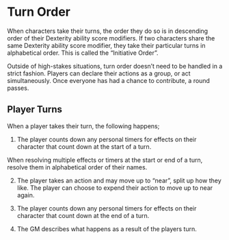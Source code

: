 # Turn Order

When characters take their turns, the order they do so is in descending order of their Dexterity ability score modifiers. If two characters share the same Dexterity ability score modifier, they take their particular turns in alphabetical order. This is called the "Initiative Order".

::: {.callout-note .column-margin}
Outside of high-stakes situations, turn order doesn't need to be handled in a strict fashion. Players can declare their actions as a group, or act simultaneously. Once everyone has had a chance to contribute, a round passes.
:::

## Player Turns

When a player takes their turn, the following happens;

1. The player counts down any personal timers for effects on their character that count down at the start of a turn.

::: {.callout-note .column-margin}
When resolving multiple effects or timers at the start or end of a turn, resolve them in alphabetical order of their names.
:::


2. The player takes an action and may move up to "near", split up how they like. The player can choose to expend their action to move up to near again.

3. The player counts down any personal timers for effects on their character that count down at the end of a turn.

4. The GM describes what happens as a result of the players turn.